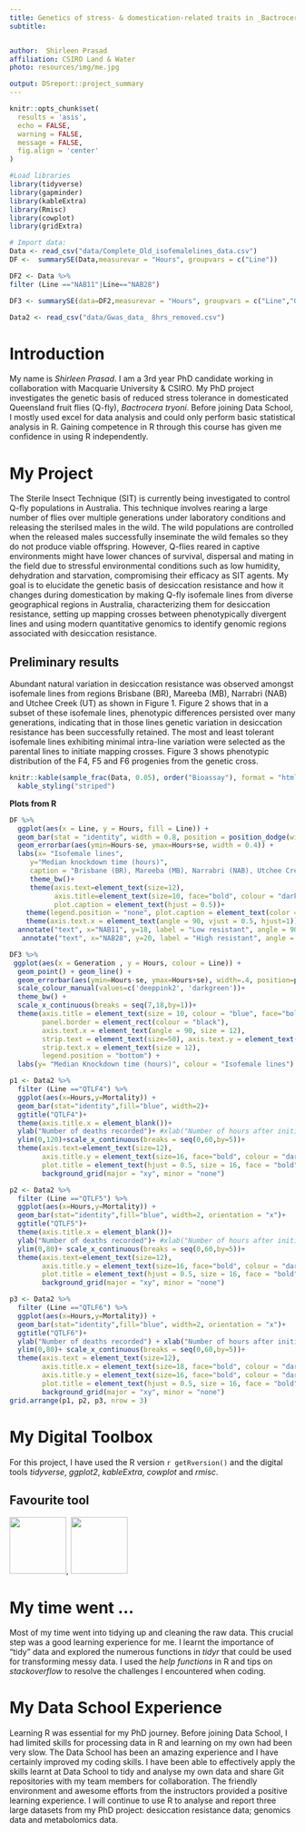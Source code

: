 ```yaml
---
title: Genetics of stress- & domestication-related traits in _Bactrocera_ _tryoni_
subtitle: 


author:  Shirleen Prasad
affiliation: CSIRO Land & Water
photo: resources/img/me.jpg

output: DSreport::project_summary
---
```

```r
knitr::opts_chunk$set(
  results = 'asis',
  echo = FALSE,
  warning = FALSE,
  message = FALSE,
  fig.align = 'center'
)

#Load libraries
library(tidyverse)
library(gapminder)
library(kableExtra)
library(Rmisc)
library(cowplot)
library(gridExtra)

# Import data:
Data <- read_csv("data/Complete_Old_isofemalelines_data.csv")
DF <-  summarySE(Data,measurevar = "Hours", groupvars = c("Line"))

DF2 <- Data %>% 
filter (Line =="NAB11"|Line=="NAB28")

DF3 <- summarySE(data=DF2,measurevar = "Hours", groupvars = c("Line","Generation"))

Data2 <- read_csv("data/Gwas_data_ 8hrs_removed.csv")
```

# Introduction
My name is *Shirleen Prasad*. I am a 3rd year PhD candidate working in collaboration with Macquarie University & CSIRO. My PhD project investigates the genetic basis of reduced stress tolerance in domesticated Queensland fruit flies (Q-fly), _Bactrocera_ _tryoni_. Before joining Data School, I mostly used excel for data analysis and could only perform basic statistical analysis in R. Gaining competence in R through this course has given me confidence in using R independently. 

# My Project
The Sterile Insect Technique (SIT) is currently being investigated to control Q-fly populations in Australia. This technique involves rearing a large number of flies over multiple generations under laboratory conditions and releasing the sterilsed males in the wild. The wild populations are controlled when the released males successfully inseminate the wild females so they do not produce viable offspring. However, Q-flies reared in captive environments might have lower chances of survival, dispersal and mating in the field due to stressful environmental conditions such as low humidity, dehydration and starvation, compromising their efficacy as SIT agents. My goal is to elucidate the genetic basis of desiccation resistance and how it changes during domestication by making Q-fly isofemale lines from diverse geographical regions in Australia, characterizing them for desiccation resistance, setting up mapping crosses between phenotypically divergent lines and using modern quantitative genomics to identify genomic regions associated with desiccation resistance. 

## Preliminary results
Abundant natural variation in desiccation resistance was observed amongst isofemale lines from regions Brisbane (BR), Mareeba (MB), Narrabri (NAB) and Utchee Creek (UT) as shown in Figure 1. Figure 2 shows that in a subset of these isofemale lines, phenotypic differences persisted over many generations, indicating that in those lines genetic variation in desiccation resistance has been successfully retained. The most and least tolerant isofemale lines exhibiting minimal intra-line variation were selected as the parental lines to initiate mapping crosses. Figure 3 shows phenotypic distribution of the F4, F5 and F6 progenies from the genetic cross.


```r
knitr::kable(sample_frac(Data, 0.05), order("Bioassay"), format = "html", caption = "Random rows of my data table") %>% 
  kable_styling("striped")
```


**Plots from R**
```r
DF %>% 
  ggplot(aes(x = Line, y = Hours, fill = Line)) +
  geom_bar(stat = "identity", width = 0.8, position = position_dodge(width = 2)) +
  geom_errorbar(aes(ymin=Hours-se, ymax=Hours+se, width = 0.4)) +
  labs(x= "Isofemale lines",                   
     y="Median knockdown time (hours)",                   
     caption = "Brisbane (BR), Mareeba (MB), Narrabri (NAB), Utchee Creek (UT)")+
     theme_bw()+
     theme(axis.text=element_text(size=12),                
           axis.title=element_text(size=10, face="bold", colour = "darkblue"),
           plot.caption = element_text(hjust = 0.5))+ 
    theme(legend.position = "none", plot.caption = element_text(color = "blue", face =    "italic", size=10)) +
    theme(axis.text.x = element_text(angle = 90, vjust = 0.5, hjust=1))+
  annotate("text", x="NAB11", y=18, label = "Low resistant", angle = 90)+
   annotate("text", x="NAB28", y=20, label = "High resistant", angle = 90)
```



```r

DF3 %>% 
 ggplot(aes(x = Generation , y = Hours, colour = Line)) +
  geom_point() + geom_line() +
  geom_errorbar(aes(ymin=Hours-se, ymax=Hours+se), width=.4, position=position_dodge(0.05)) +
  scale_colour_manual(values=c('deeppink2', 'darkgreen'))+
  theme_bw() +
  scale_x_continuous(breaks = seq(7,18,by=1))+
  theme(axis.title = element_text(size = 10, colour = "blue", face="bold"),
        panel.border = element_rect(colour = "black"),
        axis.text.x = element_text(angle = 90, size = 12), 
        strip.text = element_text(size=50), axis.text.y = element_text(size = 12), 
        strip.text.x = element_text(size = 12),
        legend.position = "bottom") +
  labs(y= "Median Knockdown time (hours)", colour = "Isofemale lines")
```



```r

p1 <- Data2 %>% 
  filter (Line =="QTLF4") %>% 
  ggplot(aes(x=Hours,y=Mortality)) +
  geom_bar(stat="identity",fill="blue", width=2)+
  ggtitle("QTLF4")+
  theme(axis.title.x = element_blank())+
  ylab("Number of deaths recorded")+ #xlab("Number of hours after initiation of desiccation stress")+
  ylim(0,120)+scale_x_continuous(breaks = seq(0,60,by=5))+
  theme(axis.text=element_text(size=12),                
        axis.title.y = element_text(size=16, face="bold", colour = "darkblue"),      
        plot.title = element_text(hjust = 0.5, size = 16, face = "bold", colour = "darkblue"))+ 
        background_grid(major = "xy", minor = "none")

p2 <- Data2 %>% 
  filter (Line =="QTLF5") %>% 
  ggplot(aes(x=Hours,y=Mortality)) +
  geom_bar(stat="identity",fill="blue", width=2, orientation = "x")+
  ggtitle("QTLF5")+
  theme(axis.title.x = element_blank())+
  ylab("Number of deaths recorded")+ #xlab("Number of hours after initiation of desiccation stress")+
  ylim(0,80)+ scale_x_continuous(breaks = seq(0,60,by=5))+
  theme(axis.text=element_text(size=12),
        axis.title.y = element_text(size=16, face="bold", colour = "darkblue"),
        plot.title = element_text(hjust = 0.5, size = 16, face = "bold", colour = "darkblue"))+  
        background_grid(major = "xy", minor = "none")

p3 <- Data2 %>% 
  filter (Line =="QTLF6") %>% 
  ggplot(aes(x=Hours,y=Mortality)) +
  geom_bar(stat="identity",fill="blue", width=2, orientation = "x")+
  ggtitle("QTLF6")+
  ylab("Number of deaths recorded") + xlab("Number of hours after initiation of desiccation stress")+
  ylim(0,80)+ scale_x_continuous(breaks = seq(0,60,by=5))+
  theme(axis.text = element_text(size=12),
        axis.title.x = element_text(size=18, face="bold", colour = "darkblue"),
        axis.title.y = element_text(size=16, face="bold", colour = "darkblue"),
        plot.title = element_text(hjust = 0.5, size = 16, face = "bold", colour = "darkblue"))+
        background_grid(major = "xy", minor = "none")
grid.arrange(p1, p2, p3, nrow = 3)
```  
  
# My Digital Toolbox
For this project, I have used the R version `r getRversion()` and the digital tools *tidyverse*, *ggplot2*, *kableExtra*, *cowplot* and *rmisc*.


## Favourite tool 
![](resources/img/tidyverse.png){width=100px}, ![](resources/img/ggplot.png){width=100px}


# My time went ...
Most of my time went into tidying up and cleaning the raw data. This crucial step was a good learning experience for me. I learnt the importance of "tidy" data and explored the numerous functions in *tidyr* that could be used for transforming messy data. I used the *help functions* in R and tips on *stackoverflow* to resolve the challenges I encountered when coding.

# My Data School Experience
Learning R was essential for my PhD journey. Before joining Data School, I had limited skills for processing data in R and learning on my own had been very slow. The Data School has been an amazing experience and I have certainly improved my coding skills. I have been able to effectively apply the skills learnt at Data School to tidy and analyse my own data and share Git repositories with my team members for collaboration. The friendly environment and awesome efforts from the instructors provided a positive learning experience. I will continue to use R to analyse and report three large datasets from my PhD project: desiccation resistance data; genomics data and metabolomics data. 
